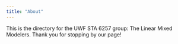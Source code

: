 ```yaml
---
title: "About"
---
```


This is the directory for the UWF STA 6257 group: The Linear Mixed Modelers. Thank you for stopping by our page!
